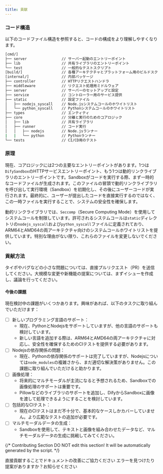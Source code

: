 ```yaml
---
title: 貢献
---
```



### コード構造
以下のコードファイル構造を参照すると、コードの構成をより理解しやすくなります。

```bash
[cmd/]
├── server                // サーバー起動のエントリーポイント
├── lib                   // 共有ライブラリのエントリーポイント
└── test                  // 一般的なテストスクリプト
[build/]                  // 各種アーキテクチャとプラットフォーム用のビルドスクリプト
[internal/]               // 内部パッケージ
├── controller            // HTTPリクエストハンドラ
├── middleware            // リクエスト処理用ミドルウェア
├── server                // サーバーのセットアップと設定
├── service               // コントローラー用のサービス提供
├── static                // 設定ファイル
│   ├── nodejs_syscall    // Node.jsシステムコールのホワイトリスト
│   └── python_syscall    // Pythonシステムコールのホワイトリスト
├── types                 // エンティティ
├── core                  // 分離と実行のためのコアロジック
│   ├── lib               // 共有ライブラリ
│   ├── runner            // コード実行
│   │   ├── nodejs        // Node.jsランナー
|   |   └── python        // Pythonランナー
└── tests                 // CI/CD用のテスト
```

### 原理

現在、コアロジックには2つの主要なエントリーポイントがあります。1つは`DifySandbox`のHTTPサービスエントリーポイント、もう1つは動的リンクライブラリのエントリーポイントです。Sandboxがコードを実行する際、まず一時的なコードファイルが生成されます。このファイルの冒頭で動的リンクライブラリを呼び出して実行環境（Sandbox）を初期化し、その後にユーザーコードが実行されます。最終的に、ユーザーが提出したコードを直接実行するのではなく、この一時ファイルを実行することで、システムの安全性を確保します。

動的リンクライブラリでは、`Seccomp`（Secure Computing Mode）を使用してシステムコールを制限しています。許可されるシステムコールは`static`ディレクトリの`nodejs_syscall`および`python_syscall`ファイルに定義されており、ARM64とAMD64の両アーキテクチャ向けのシステムコールホワイトリストを提供しています。特別な理由がない限り、これらのファイルを変更しないでください。

### 貢献方法
タイポやバグなどの小さな問題については、直接プルリクエスト（PR）を送信してください。大規模な変更や新機能の提案については、まずイシューを作成し、議論を行ってください。

#### 今後の課題
現在検討中の課題がいくつかあります。興味があれば、以下のタスクに取り組んでいただけます：
- [ ] 新しいプログラミング言語のサポート：
    - 現在、PythonとNodejsをサポートしていますが、他の言語のサポートも検討しています。
    - 新しい言語を追加する際は、ARM64とAMD64の両アーキテクチャに対応し、安全性を確保するためのCIテストを提供する必要があります。
- [ ] Nodejsの依存関係の問題：
    - 現在、Pythonの依存関係のサポートは完了していますが、Nodejsについては`node_modules`の複雑さから、まだ適切な解決策がありません。この課題に取り組んでいただけると助かります。
- [ ] 画像処理：
    - 将来的にマルチモーダルが主流になると予想されるため、Sandboxでの画像処理のサポートは重要です。
    - Pillowなどのライブラリのサポートを追加し、DifyからSandboxに画像を渡して処理できるようにすることを検討しています。
- [ ] 包括的なCIテスト：
    - 現在のCIテストはまだ不十分で、基本的なケースしかカバーしていません。より広範なテストの追加が必要です。
- [ ] マルチモーダルデータの生成：
    - Sandboxを使用して、テキストと画像を組み合わせたデータなど、マルチモーダルデータの生成に挑戦してみてください。

{/*
Contributing Section
DO NOT edit this section!
It will be automatically generated by the script.
*/}

<CardGroup cols="2">
    <Card
        title="このページを編集する"
        icon="pen-to-square"
        href="https://github.com/langgenius/dify-docs-mintlify/edit/main/ja-jp/development/backend/sandbox/contribution.mdx"
    >
        直接貢献することでドキュメントの改善にご協力ください
    </Card>
    <Card
        title="問題を報告する"
        icon="github"
        href="https://github.com/langgenius/dify-docs-mintlify/issues/new?title=ドキュメントの問題%3A%20ibut&body=%23%23%20問題の説明%0A%3C%21--%20発見した問題について簡単に説明してください%20--%3E%0A%0A%23%23%20ページリンク%0Ahttps%3A%2F%2Fgithub.com%2Flanggenius%2Fdify-docs-mintlify%2Fblob%2Fmain%2Fja-jp/development/backend/sandbox%2Fcontribution.mdx%0A%0A%23%23%20提案される変更%0A%3C%21--%20特定の変更案がある場合は、ここで説明してください%20--%3E%0A%0A%3C%21--%20ドキュメントの品質向上にご協力いただきありがとうございます！%20--%3E"
    >
        エラーを見つけたり提案がありますか？お知らせください
    </Card>
</CardGroup>
